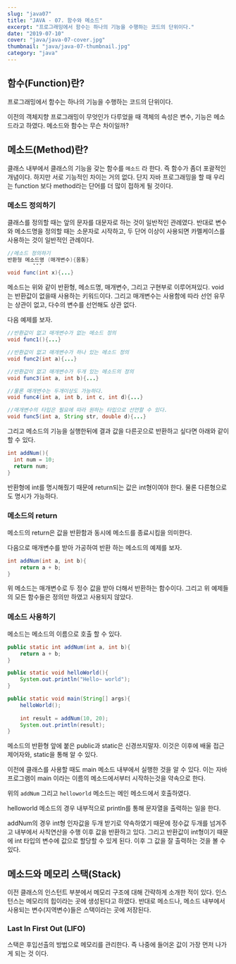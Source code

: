 ```yaml
---
slug: "java07"
title: "JAVA - 07. 함수와 메소드"
excerpt: "프로그래밍에서 함수는 하나의 기능을 수행하는 코드의 단위이다."
date: "2019-07-10"
cover: "java/java-07-cover.jpg"
thumbnail: "java/java-07-thumbnail.jpg"
category: "java"
---
```


## 함수(Function)란?
프로그래밍에서 함수는 하나의 기능을 수행하는 코드의 단위이다.

이전의 객체지향 프로그래밍이 무엇인가 다루었을 때 객체의 속성은 변수, 기능은 메소드라고 하였다. 메소드와 함수는 무슨 차이일까? 

## 메소드(Method)란?
클래스 내부에서 클래스의 기능을 갖는 함수를 `메소드` 라 한다. 즉 함수가 좀더 포괄적인 개념이다. 하지만 서로 기능적인 차이는 거의 없다. 단지 자바 프로그래밍을 할 때 우리는 function 보다 method라는 단어를 더 많이 접하게 될 것이다.

### 메소드 정의하기
클래스를 정의할 때는 앞의 문자를 대문자로 하는 것이 일반적인 관례였다. 반대로 변수와 메소드명을 정의할 때는 소문자로 시작하고, 두 단어 이상이 사용되면 카멜케이스를 사용하는 것이 일반적인 관례이다. 

```java
//메소드 정의하기
반환형 메소드명 (매개변수){몸통}
        ˇˇˇ
void func(int x){...}
```
메소드는 위와 같이 반환형, 메소드명, 매개변수, 그리고 구현부로 이루어져있다. void는 반환값이 없을때 사용하는 키워드이다. 그리고 매개변수는 사용함에 따라 선언 유무는 상관이 없고, 다수의 변수를 선언해도 상관 없다. 

다음 예제를 보자. 
```java
//반환값이 없고 매개변수가 없는 메소드 정의
void func1(){...}

//반환값이 없고 매개변수가 하나 있는 메소드 정의
void func2(int a){...}

//반환값이 없고 매개변수가 두개 있는 메소드의 정의
void func3(int a, int b){...}

//물론 매개변수는 두개이상도 가능하다.
void func4(int a, int b, int c, int d){...}

//매개변수의 타입은 필요에 따라 원하는 타입으로 선언할 수 있다.
void func5(int a, String str, double d){...}
```

그리고 메소드의 기능을 실행한뒤에 결과 값을 다른곳으로 반환하고 싶다면 아래와 같이 할 수 있다.
```java
int addNum(){
  int num = 10;
  return num;
}
```
반환형에 int를 명시해줬기 때문에 return되는 값은 int형이여야 한다. 물론 다른형으로도 명시가 가능하다.

### 메소드의 return 
메소드의 return은 값을 반환함과 동시에 메소드를 종료시킴을 의미한다.

다음으로 매개변수를 받아 가공하여 반환 하는 메소드의 예제를 보자.
```java
int addNum(int a, int b){
	return a + b;
}
```
위 메소드는 매개변수로 두 정수 값을 받아 더해서 반환하는 함수이다. 그리고 위 예제들의 모든 함수들은 정의만 하였고 사용되지 않았다.

### 메소드 사용하기
메소드는 메소드의 이름으로 호출 할 수 있다.
```java
public static int addNum(int a, int b){
	return a + b;
}

public static void helloWorld(){
	System.out.println("Hello~ world");
}

public static void main(String[] args){
    helloWorld();
    
    int result = addNum(10, 20);
    System.out.println(result);
}
```
메소드의 반환형 앞에 붙은 public과 static은 신경쓰지말자. 이것은 이후에 배울 접근 제어자와, static을 통해 알 수 있다. 

이전에 클래스를 사용할 때도 main 메소드 내부에서 실행한 것을 알 수 있다. 이는 자바 프로그램이 main 이라는 이름의 메소드에서부터 시작하는것을 약속으로 한다.

위의 `addNum` 그리고 `helloworld` 메소드는 메인 메소드에서 호출하였다.

helloworld 메소드의 경우 내부적으로 println를 통해 문자열을 출력하는 일을 한다. 

addNum의 경우 int형 인자값을 두개 받기로 약속하였기 때문에 정수값 두개를 넘겨주고 내부에서 사칙연산을 수행 이후 값을 반환하고 있다. 그리고 반환값이 int형이기 때문에 int 타입의 변수에 값으로 할당할 수 있게 된다. 이후 그 값을 잘 출력하는 것을 볼 수 있다.

## 메소드와 메모리 스택(Stack)
이전 클래스의 인스턴트 부분에서 메모리 구조에 대해 간략하게 소개한 적이 있다. 인스턴스는 메모리의 힙이라는 곳에 생성된다고 하였다. 반대로 메소드나, 메소드 내부에서 사용되는 변수(지역변수)들은 스택이라는 곳에 저장된다.

### Last In First Out (LIFO)
스택은 후입선출의 방법으로 메모리를 관리한다. 즉 나중에 들어온 값이 가장 먼저 나가게 되는 것 이다.